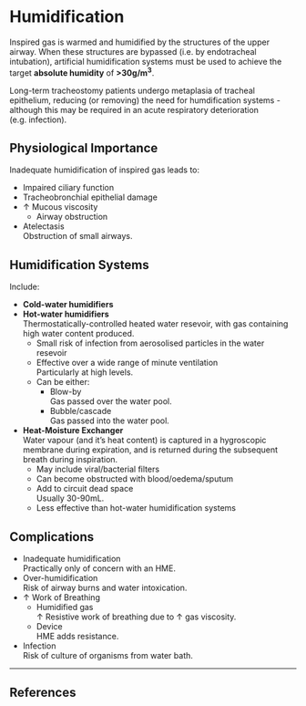 # Humidification

Inspired gas is warmed and humidified by the structures of the upper airway. When these structures are bypassed (i.e. by endotracheal intubation), artificial humidification systems must be used to achieve the target **absolute humidity** of **>30g/m^3^**.

:::column-margin
Long-term tracheostomy patients undergo metaplasia of tracheal epithelium, reducing (or removing) the need for humdification systems - although this may be required in an acute respiratory deterioration (e.g. infection).
:::

## Physiological Importance

Inadequate humidification of inspired gas leads to:

* Impaired ciliary function
* Tracheobronchial epithelial damage
* ↑ Mucous viscosity
    * Airway obstruction
* Atelectasis\
Obstruction of small airways.


## Humidification Systems

Include:

* **Cold-water humidifiers**
* **Hot-water humidifiers**\
Thermostatically-controlled heated water resevoir, with gas containing high water content produced.
    * Small risk of infection from aerosolised particles in the water resevoir
    * Effective over a wide range of minute ventilation\
    Particularly at high levels.
    * Can be either:
        * Blow-by\
        Gas passed over the water pool.
        * Bubble/cascade\
        Gas passed into the water pool.
* **Heat-Moisture Exchanger**\
Water vapour (and it's heat content) is captured in a hygroscopic membrane during expiration, and is returned during the subsequent breath during inspiration.
    * May include viral/bacterial filters
    * Can become obstructed with blood/oedema/sputum
    * Add to circuit dead space\
    Usually 30-90mL.
    * Less effective than hot-water humidification systems


## Complications

* Inadequate humidification\
Practically only of concern with an HME.
* Over-humidification\
Risk of airway burns and water intoxication.
* ↑ Work of Breathing\
    * Humidified gas\
    ↑ Resistive work of breathing due to ↑ gas viscosity.
    * Device\
    HME adds resistance.
* Infection\
Risk of culture of organisms from water bath.

 
---

## References
